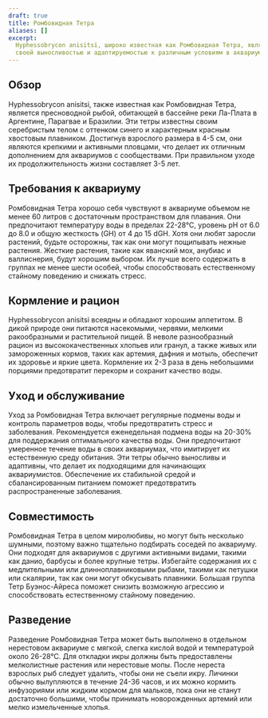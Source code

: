 ```yaml
---
draft: true
title: Ромбовидная Тетра
aliases: []
excerpt:
  Hyphessobrycon anisitsi, широко известная как Ромбовидная Тетра, является популярной пресноводной рыбой, известной
  своей выносливостью и адаптируемостью к различным условиям в аквариуме.
---
```


## Обзор

Hyphessobrycon anisitsi, также известная как Ромбовидная Тетра, является пресноводной рыбой, обитающей в бассейне реки
Ла-Плата в Аргентине, Парагвае и Бразилии. Эти тетры известны своим серебристым телом с оттенком синего и характерным
красным хвостовым плавником. Достигнув взрослого размера в 4-5 см, они являются крепкими и активными пловцами, что
делает их отличным дополнением для аквариумов с сообществами. При правильном уходе их продолжительность жизни составляет
3-5 лет.

## Требования к аквариуму

Ромбовидная Тетра хорошо себя чувствуют в аквариуме объемом не менее 60 литров с достаточным пространством для плавания.
Они предпочитают температуру воды в пределах 22-28°C, уровень pH от 6.0 до 8.0 и общую жесткость (GH) от 4 до 15 dGH.
Хотя они любят заросли растений, будьте осторожны, так как они могут пощипывать нежные растения. Жесткие растения, такие
как яванский мох, анубиас и валлиснерия, будут хорошим выбором. Их лучше всего содержать в группах не менее шести
особей, чтобы способствовать естественному стайному поведению и снижать стресс.

## Кормление и рацион

Hyphessobrycon anisitsi всеядны и обладают хорошим аппетитом. В дикой природе они питаются насекомыми, червями, мелкими
ракообразными и растительной пищей. В неволе разнообразный рацион из высококачественных хлопьев или гранул, а также
живых или замороженных кормов, таких как артемия, дафния и мотыль, обеспечит их здоровье и яркие цвета. Кормление их 2-3
раза в день небольшими порциями предотвратит перекорм и сохранит качество воды.

## Уход и обслуживание

Уход за Ромбовидная Тетра включает регулярные подмены воды и контроль параметров воды, чтобы предотвратить стресс и
заболевания. Рекомендуется еженедельная подмена воды на 20-30% для поддержания оптимального качества воды. Они
предпочитают умеренное течение воды в своих аквариумах, что имитирует их естественную среду обитания. Эти тетры обычно
выносливы и адаптивны, что делает их подходящими для начинающих аквариумистов. Обеспечение их стабильной средой и
сбалансированным питанием поможет предотвратить распространенные заболевания.

## Совместимость

Ромбовидная Тетра в целом миролюбивы, но могут быть несколько шумными, поэтому важно тщательно подбирать соседей по
аквариуму. Они подходят для аквариумов с другими активными видами, такими как данио, барбусы и более крупные тетры.
Избегайте содержания их с медлительными или длинноплавниковыми рыбами, такими как петушки или скалярии, так как они
могут обкусывать плавники. Большая группа Тетр Буэнос-Айреса поможет снизить возможную агрессию и способствовать
естественному стайному поведению.

## Разведение

Разведение Ромбовидная Тетра может быть выполнено в отдельном нерестовом аквариуме с мягкой, слегка кислой водой и
температурой около 26-28°C. Для откладки икры должны быть предоставлены мелколистные растения или нерестовые мопы. После
нереста взрослых рыб следует удалить, чтобы они не съели икру. Личинки обычно вылупляются в течение 24-36 часов, и их
можно кормить инфузориями или жидким кормом для мальков, пока они не станут достаточно большими, чтобы принимать
новорожденных артемий или мелко измельченные хлопья.

